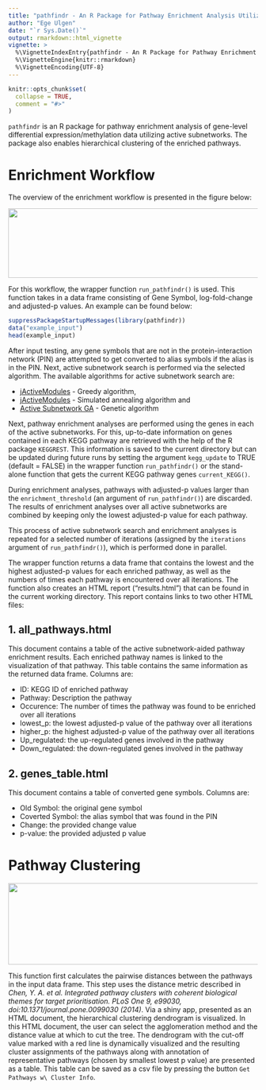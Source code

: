 ```yaml
---
title: "pathfindr - An R Package for Pathway Enrichment Analysis Utilizing Active Subnetworks"
author: "Ege Ulgen"
date: "`r Sys.Date()`"
output: rmarkdown::html_vignette
vignette: >
  %\VignetteIndexEntry{pathfindr - An R Package for Pathway Enrichment Analysis Utilizing Active Subnetworks}
  %\VignetteEngine{knitr::rmarkdown}
  %\VignetteEncoding{UTF-8}
---
```


```r
knitr::opts_chunk$set(
  collapse = TRUE,
  comment = "#>"
)
```

`pathfindr` is an R package for pathway enrichment analysis of gene-level differential expression/methylation data utilizing active subnetworks. The package also enables hierarchical clustering of the enriched pathways.

# Enrichment Workflow

The overview of the enrichment workflow is presented in the figure below:

<img src="../pathfindr.png" width="650" height="139.81" />

For this workflow, the wrapper function `run_pathfindr()` is used. This function takes in a data frame consisting of Gene Symbol, log-fold-change and adjusted-p values. An example can be found below:

```r
suppressPackageStartupMessages(library(pathfindr))
data("example_input")
head(example_input)
```

After input testing, any gene symbols that are not in the protein-interaction network (PIN) are attempted to get converted to alias symbols if the alias is in the PIN. Next, active subnetwork search is performed via the selected algorithm. The available algorithms for active subnetwork search are: 

- [jActiveModules](https://www.ncbi.nlm.nih.gov/pubmed/12169552) - Greedy algorithm,
- [jActiveModules](https://www.ncbi.nlm.nih.gov/pubmed/12169552) - Simulated annealing algorithm and 
- [Active Subnetwork GA](http://www.eurekaselect.com/142543/article) - Genetic algorithm

Next, pathway enrichment analyses are performed using the genes in each of the active subnetworks. For this, up-to-date information on genes contained in each KEGG pathway are retrieved with the help of the R package `KEGGREST`. This information is saved to the current directory but can be updated during future runs by setting the argument `kegg_update` to TRUE (default = FALSE) in the wrapper function `run_pathfindr()` or the stand-alone function that gets the current KEGG pathway genes `current_KEGG()`.

During enrichment analyses, pathways with adjusted-p values larger than the `enrichment_threshold` (an argument of `run_pathfindr()`) are discarded. The results of enrichment analyses over all active subnetworks are combined by keeping only the lowest adjusted-p value for each pathway. 

This process of active subnetwork search and enrichment analyses is repeated for a selected number of iterations (assigned by the `iterations` argument of `run_pathfindr()`), which is performed done in parallel. 

The wrapper function returns a data frame that contains the lowest and the highest adjusted-p values for each enriched pathway, as well as the numbers of times each pathway is encountered over all iterations. The function also creates an HTML report ("results.html") that can be found in the current working directory. This report contains links to two other HTML files:

## 1. all_pathways.html
This document contains a table of the active subnetwork-aided pathway enrichment results. Each enriched pathway names is linked to the visualization of that pathway. This table contains the same information as the returned data frame. Columns are:

- ID: KEGG ID of enriched pathway
- Pathway: Description the pathway
- Occurence: The number of times the pathway was found to be enriched over all iterations
- lowest_p: the lowest adjusted-p value of the pathway over all iterations
- higher_p: the highest adjusted-p value of the pathway over all iterations
- Up_regulated: the up-regulated genes involved in the pathway
- Down_regulated: the down-regulated genes involved in the pathway

## 2. genes_table.html
This document contains a table of converted gene symbols. Columns are:

- Old Symbol: the original gene symbol
- Coverted Symbol: the alias symbol that was found in the PIN
- Change: the provided change value
- p-value: the provided adjusted p value

# Pathway Clustering

<img src="../pw_clustering.png" width="650" height="163.34" />

This function first calculates the pairwise distances between the pathways in the input data frame. This step uses the distance metric described in *Chen, Y. A. et al. Integrated pathway clusters with coherent biological themes for target prioritisation. PLoS One 9, e99030, doi:10.1371/journal.pone.0099030 (2014)*. Via a shiny app, presented as an HTML document, the hierarchical clustering dendrogram is visualized. In this HTML document, the user can select the agglomeration method and the distance value at which to cut the tree. The dendrogram with the cut-off value marked with a red line is dynamically visualized and the resulting cluster assignments of the pathways along with annotation of representative pathways (chosen by smallest lowest p value) are presented as a table. This table can be saved as a csv file by pressing the button `Get Pathways w\ Cluster Info`.
